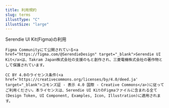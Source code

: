```yaml
---
title: 利用規約
slug: terms
illustType: "C"
illustSize: "large"
---
```



<PageSection>
	<PageHeadLine number={1}>Serendie UI Kit(Figma)の利用</PageHeadLine>

    Figma Communityにて公開されている<a href="https://figma.com/@SerendieDesign" target="_blank">Serendie UI Kit</a>は、Takram Japan株式会社の支援のもと創作され、三菱電機株式会社の著作物として保護されています。

    CC BY 4.0のライセンス条件(<a href='https://creativecommons.org/licenses/by/4.0/deed.ja' target="_blank">コモンズ証 - 表示 4.0 国際 - Creative Commons</a>)に従ってご利用ください。本ライセンスは、Serendie UI KitのFigmaファイルに含まれる全て(Design Token, UI Component, Examples, Icon, Illustration)に適用されます。

</PageSection>
